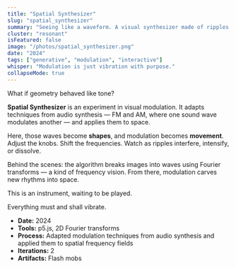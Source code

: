 ```yaml
---
title: "Spatial Synthesizer"
slug: "spatial_synthesizer"
summary: "Seeing like a waveform. A visual synthesizer made of ripples and control knobs."
cluster: "resonant"
isFeatured: false
image: "/photos/spatial_synthesizer.png"
date: "2024"
tags: ["generative", "modulation", "interactive"]
whisper: "Modulation is just vibration with purpose."
collapseMode: true
---
```



<ProjectOverview>
 What if geometry behaved like tone?

**Spatial Synthesizer** is an experiment in visual modulation. It adapts techniques from audio synthesis — FM and AM, where one sound wave modulates another — and applies them to space.

Here, those waves become **shapes**, and modulation becomes **movement**.  
Adjust the knobs. Shift the frequencies. Watch as ripples interfere, intensify, or dissolve.

Behind the scenes: the algorithm breaks images into waves using Fourier transforms — a kind of frequency vision. From there, modulation carves new rhythms into space.

This is an instrument, waiting to be played.

</ProjectOverview>

<MediaSection title="Modulation Console">
  <MediaItem
    title="Spatial Synthesizer"
    description="Tweak the controls. Watch space vibrate."
  >
    <SpatialSynthesizerSketch />
  </MediaItem>
</MediaSection>

<FieldNote>
Everything must and shall vibrate.
</FieldNote>

<CollapseMetadata>
  <ul>
    <li><strong>Date:</strong> 2024</li>
    <li><strong>Tools:</strong> p5.js, 2D Fourier transforms</li>
    <li><strong>Process:</strong> Adapted modulation techniques from audio synthesis and applied them to spatial frequency fields</li>
    <li><strong>Iterations:</strong> 2</li>
    <li><strong>Artifacts:</strong> Flash mobs</li>
  </ul>
</CollapseMetadata>

<CallToAction email="aaron.demby.jones@gmail.com" />

